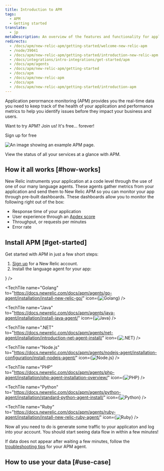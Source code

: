 ```yaml
---
title: Introduction to APM
tags:
  - APM
  - Getting started
translate:
  - jp
metaDescription: An overview of the features and functionality for application performance management in New Relic.
redirects:
  - /docs/apm/new-relic-apm/getting-started/welcome-new-relic-apm
  - /node/39041
  - /docs/apm/new-relic-apm/getting-started/introduction-new-relic-apm
  - /docs/integrations/intro-integrations/get-started/apm
  - /docs/apm/agents
  - /docs/apm/new-relic-apm/getting-started
  - /docs/apm
  - /docs/apm/new-relic-apm
  - /docs/apm 
  - /docs/apm/new-relic-apm/getting-started/introduction-apm
---
```











Application perormance monitoring (APM) provides you the real-time data you need to keep track of the health of your application and performance metrics to help you identify issues before they impact your business and users. 

Want to try APM? Join us! It's free... forever!

<ButtonGroup>
  <ButtonLink
    role="button"
    to="https://newrelic.com/signup"
    variant="primary"
  >
    Sign up for free
  </ButtonLink>
</ButtonGroup>

<img
  title="APM overview"
  alt="An image showing an example APM page."
  src={apmOverview}
/>

<figcaption>
  View the status of all your services at a glance with APM.
</figcaption>

## How it all works [#how-works]

New Relic instruments your application at a code level through the use of one of our many language agents. These agents gather metrics from your application and send them to New Relic APM so you can monitor your app through pre-built dashboards. These dashboards allow you to monitor the following right out of the box:

- Response time of your application
- User experience through an [Apdex score](/docs/apm/new-relic-apm/apdex/apdex-measure-user-satisfaction)
- Throughput, or requests per minutes
- Error rate

## Install APM [#get-started]

Get started with APM in just a few short steps:

1. [Sign up](https://newrelic.com/signup/) for a New Relic account.
2. Install the language agent for your app:

<TechTileGrid>
  <TechTile
    name="C"
    to="https://docs.newrelic.com/docs/apm/agents/c-sdk/install-configure/install-c-sdk-compile-link-your-code/"
    icon={<img src={clogo} alt="C"/>}
  />

  <TechTile
    name="Golang"
    to="https://docs.newrelic.com/docs/apm/agents/go-agent/installation/install-new-relic-go/"
    icon={<img src={gologo} alt="Golang"/>}
  />

  <TechTile
    name="Java"
    to="https://docs.newrelic.com/docs/apm/agents/java-agent/installation/install-java-agent/"
    icon={<img src={javalogo} alt="Java"/>}
  />

  <TechTile
    name=".NET"
    to="https://docs.newrelic.com/docs/apm/agents/net-agent/installation/introduction-net-agent-install/"
    icon={<img src={dotnetlogo} alt=".NET"/>}
  />

  <TechTile
    name="Node.js"
    to="https://docs.newrelic.com/docs/apm/agents/nodejs-agent/installation-configuration/install-nodejs-agent/"
    icon={<img src={nodejslogo} alt="Node.js"/>}
  />

  <TechTile
    name="PHP"
    to="https://docs.newrelic.com/docs/apm/agents/php-agent/installation/php-agent-installation-overview/"
    icon={<img src={phplogo} alt="PHP"/>}
  />

  <TechTile
    name="Python"
    to="https://docs.newrelic.com/docs/apm/agents/python-agent/installation/standard-python-agent-install/"
    icon={<img src={pythonlogo} alt="Python"/>}
  />

  <TechTile
    name="Ruby"
    to="https://docs.newrelic.com/docs/apm/agents/ruby-agent/installation/install-new-relic-ruby-agent/"
    icon={<img src={rubylogo} alt="Ruby"/>}
  />
</TechTileGrid>

Now all you need to do is generate some traffic to your applicaton and log into your account. You should start seeing data flow in within a few minutes!

If data does not appear after waiting a few minutes, follow the [troubleshooting tips](/docs/agents/manage-apm-agents/troubleshooting/not-seeing-data) for your APM agent.

## How to use your data [#use-case]